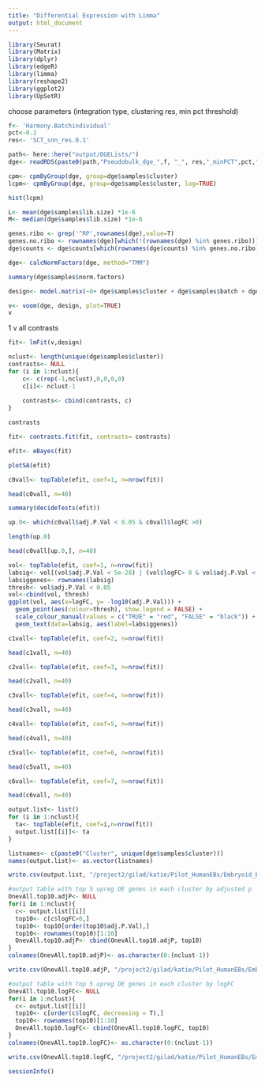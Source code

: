 ```yaml
---
title: "Differential Expression with Limma"
output: html_document
---
```


```r
library(Seurat)
library(Matrix)
library(dplyr)
library(edgeR)
library(limma)
library(reshape2)
library(ggplot2)
library(UpSetR)
```


choose parameters (integration type, clustering res, min pct threshold)
```r
f<- 'Harmony.Batchindividual'
pct<-0.2
res<- 'SCT_snn_res.0.1'
```

```r
path<- here::here("output/DGELists/")
dge<- readRDS(paste0(path,"Pseudobulk_dge_",f, "_", res,"_minPCT",pct,".rds"))
```

```r
cpm<- cpmByGroup(dge, group=dge$samples$cluster)
lcpm<- cpmByGroup(dge, group=dge$samples$cluster, log=TRUE)
```

```r
hist(lcpm)
```



```r
L<- mean(dge$samples$lib.size) *1e-6
M<- median(dge$samples$lib.size) *1e-6
```


```r
genes.ribo <- grep('^RP',rownames(dge),value=T)
genes.no.ribo <- rownames(dge)[which(!(rownames(dge) %in% genes.ribo))]
dge$counts <- dge$counts[which(rownames(dge$counts) %in% genes.no.ribo),] #remove ribosomal genes
```

```r
dge<- calcNormFactors(dge, method="TMM")

summary(dge$samples$norm.factors)
```

```r
design<- model.matrix(~0+ dge$samples$cluster + dge$samples$batch + dge$samples$ind)
```


```r
v<- voom(dge, design, plot=TRUE)
v
```




1 v all contrasts

```r
fit<- lmFit(v,design)
```

```r
nclust<- length(unique(dge$samples$cluster))
contrasts<- NULL
for (i in 1:nclust){
    c<- c(rep(-1,nclust),0,0,0,0)
    c[i]<- nclust-1
    
    contrasts<- cbind(contrasts, c)
}
```

```r
contrasts
```

```r
fit<- contrasts.fit(fit, contrasts= contrasts)
```

```r
efit<- eBayes(fit)
```

```r
plotSA(efit)
```


```r
c0vall<- topTable(efit, coef=1, n=nrow(fit))

head(c0vall, n=40)
```

```r
summary(decideTests(efit))
```


```r
up.0<- which(c0vall$adj.P.Val < 0.05 & c0vall$logFC >0)

length(up.0)
```

```r
head(c0vall[up.0,], n=40)
```



```r
vol<- topTable(efit, coef=1, n=nrow(fit))
labsig<- vol[(vol$adj.P.Val < 5e-28) | (vol$logFC> 0 & vol$adj.P.Val < 5e-25) |vol$logFC> 32 |vol$logFC < -35,]
labsiggenes<- rownames(labsig)
thresh<- vol$adj.P.Val < 0.05
vol<-cbind(vol, thresh)
ggplot(vol, aes(x=logFC, y= -log10(adj.P.Val))) +
  geom_point(aes(colour=thresh), show.legend = FALSE) +
  scale_colour_manual(values = c("TRUE" = "red", "FALSE" = "black")) +
  geom_text(data=labsig, aes(label=labsiggenes))
```


```r
c1vall<- topTable(efit, coef=2, n=nrow(fit))

head(c1vall, n=40)
```

```r
c2vall<- topTable(efit, coef=3, n=nrow(fit))

head(c2vall, n=40)
```

```r
c3vall<- topTable(efit, coef=4, n=nrow(fit))

head(c3vall, n=40)
```

```r
c4vall<- topTable(efit, coef=5, n=nrow(fit))

head(c4vall, n=40)
```

```r
c5vall<- topTable(efit, coef=6, n=nrow(fit))

head(c5vall, n=40)
```

```r
c6vall<- topTable(efit, coef=7, n=nrow(fit))

head(c6vall, n=40)
```


```r
output.list<- list()
for (i in 1:nclust){
  ta<- topTable(efit, coef=i,n=nrow(fit))
  output.list[[i]]<- ta
}

listnames<- c(paste0("Cluster", unique(dge$samples$cluster)))
names(output.list)<- as.vector(listnames)

write.csv(output.list, "/project2/gilad/katie/Pilot_HumanEBs/Embryoid_Body_Pilot_Workflowr/output/Pseudobulk_Limma_res0.1_OnevAllTopTables.csv")
```


```r
#output table with top 5 upreg DE genes in each cluster by adjusted p
OnevAll.top10.adjP<- NULL
for(i in 1:nclust){
  c<- output.list[[i]]
  top10<- c[c$logFC>0,]
  top10<- top10[order(top10$adj.P.Val),]
  top10<- rownames(top10)[1:10]
  OnevAll.top10.adjP<- cbind(OnevAll.top10.adjP, top10)
}
colnames(OnevAll.top10.adjP)<- as.character(0:(nclust-1))

write.csv(OnevAll.top10.adjP, "/project2/gilad/katie/Pilot_HumanEBs/Embryoid_Body_Pilot_Workflowr/output/Pseudobulk_Limma_res0.1_OnevAll_top10Upregby_adjP.csv")
```

```r
#output table with top 5 upreg DE genes in each cluster by logFC
OnevAll.top10.logFC<- NULL
for(i in 1:nclust){
  c<- output.list[[i]]
  top10<- c[order(c$logFC, decreasing = T),]
  top10<- rownames(top10)[1:10]
  OnevAll.top10.logFC<- cbind(OnevAll.top10.logFC, top10)
}
colnames(OnevAll.top10.logFC)<- as.character(0:(nclust-1))

write.csv(OnevAll.top10.logFC, "/project2/gilad/katie/Pilot_HumanEBs/Embryoid_Body_Pilot_Workflowr/output/Pseudobulk_Limma_res0.1_OnevAll_top10Upregby_logFC.csv")
```

```r
sessionInfo()
```

